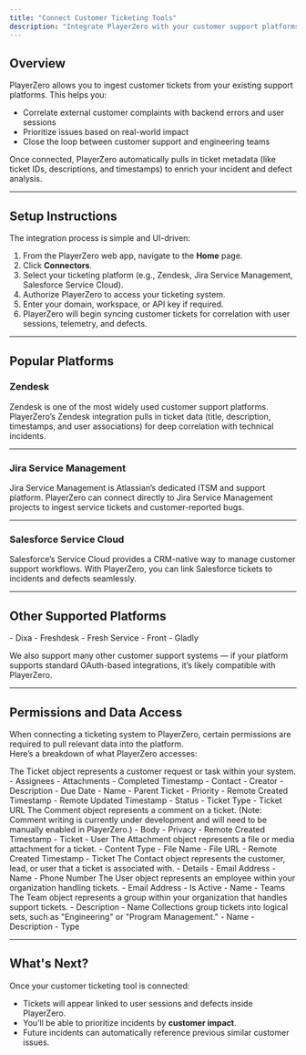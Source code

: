 ```yaml
---
title: "Connect Customer Ticketing Tools"
description: "Integrate PlayerZero with your customer support platforms to correlate user-reported issues with code changes and telemetry."
---
```


## Overview 

PlayerZero allows you to ingest customer tickets from your existing support platforms. This helps you:

- Correlate external customer complaints with backend errors and user sessions
- Prioritize issues based on real-world impact
- Close the loop between customer support and engineering teams

Once connected, PlayerZero automatically pulls in ticket metadata (like ticket IDs, descriptions, and timestamps) to enrich your incident and defect analysis.

---

## Setup Instructions

The integration process is simple and UI-driven:

1. From the PlayerZero web app, navigate to the **Home** page.
2. Click **Connectors**.
3. Select your ticketing platform (e.g., Zendesk, Jira Service Management, Salesforce Service Cloud).
4. Authorize PlayerZero to access your ticketing system.
5. Enter your domain, workspace, or API key if required.
6. PlayerZero will begin syncing customer tickets for correlation with user sessions, telemetry, and defects.

---

## Popular Platforms

### Zendesk

Zendesk is one of the most widely used customer support platforms. PlayerZero’s Zendesk integration pulls in ticket data (title, description, timestamps, and user associations) for deep correlation with technical incidents.

---

### Jira Service Management

Jira Service Management is Atlassian’s dedicated ITSM and support platform. PlayerZero can connect directly to Jira Service Management projects to ingest service tickets and customer-reported bugs.

---

### Salesforce Service Cloud

Salesforce’s Service Cloud provides a CRM-native way to manage customer support workflows. With PlayerZero, you can link Salesforce tickets to incidents and defects seamlessly.

---

## Other Supported Platforms

<Accordion title="Other Supported Platforms">
- Dixa
- Freshdesk
- Fresh Service
- Front
- Gladly
</Accordion>

We also support many other customer support systems — if your platform supports standard OAuth-based integrations, it’s likely compatible with PlayerZero.

---

## Permissions and Data Access

When connecting a ticketing system to PlayerZero, certain permissions are required to pull relevant data into the platform.  
Here’s a breakdown of what PlayerZero accesses:

<AccordionGroup>

<Accordion title="Tickets (Read only)">
The Ticket object represents a customer request or task within your system.
- Assignees
- Attachments
- Completed Timestamp
- Contact
- Creator
- Description
- Due Date
- Name
- Parent Ticket
- Priority
- Remote Created Timestamp
- Remote Updated Timestamp
- Status
- Ticket Type
- Ticket URL
</Accordion>

<Accordion title="Comments (Read and write)">
The Comment object represents a comment on a ticket.  
(Note: Comment writing is currently under development and will need to be manually enabled in PlayerZero.)
- Body
- Privacy
- Remote Created Timestamp
- Ticket
- User
</Accordion>

<Accordion title="Attachments (Read only)">
The Attachment object represents a file or media attachment for a ticket.
- Content Type
- File Name
- File URL
- Remote Created Timestamp
- Ticket
</Accordion>

<Accordion title="Contact (Read only)">
The Contact object represents the customer, lead, or user that a ticket is associated with.
- Details
- Email Address
- Name
- Phone Number
</Accordion>

<Accordion title="Users (Read only)">
The User object represents an employee within your organization handling tickets.
- Email Address
- Is Active
- Name
- Teams
</Accordion>

<Accordion title="Teams (Read only)">
The Team object represents a group within your organization that handles support tickets.
- Description
- Name
</Accordion>

<Accordion title="Collections (Read only)">
Collections group tickets into logical sets, such as "Engineering" or "Program Management."
- Name
- Description
- Type
</Accordion>

</AccordionGroup>

---

## What's Next?

Once your customer ticketing tool is connected:

- Tickets will appear linked to user sessions and defects inside PlayerZero.
- You’ll be able to prioritize incidents by **customer impact**.
- Future incidents can automatically reference previous similar customer issues.

